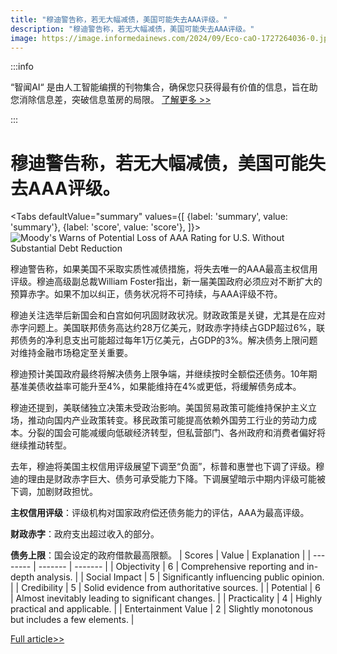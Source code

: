 ```yaml
---
title: "穆迪警告称，若无大幅减债，美国可能失去AAA评级。"
description: "穆迪警告称，若无大幅减债，美国可能失去AAA评级。"
image: https://image.informedainews.com/2024/09/Eco-caO-1727264036-0.jpg
---
```



:::info

“智闻AI“ 是由人工智能编撰的刊物集合，确保您只获得最有价值的信息，旨在助您消除信息差，突破信息茧房的局限。  [了解更多 >>](/)

:::

# 穆迪警告称，若无大幅减债，美国可能失去AAA评级。


<Tabs
	defaultValue="summary"
	values={[
	{label: 'summary', value: 'summary'},
	{label: 'score', value: 'score'},
]}>
<TabItem value="summary">
<img
  src="https://image.informedainews.com/2024/09/Eco-caO-1727264036-0.jpg"
  alt="Moody's Warns of Potential Loss of AAA Rating for U.S. Without Substantial Debt Reduction"
/>



穆迪警告称，如果美国不采取实质性减债措施，将失去唯一的AAA最高主权信用评级。穆迪高级副总裁William Foster指出，新一届美国政府必须应对不断扩大的预算赤字。如果不加以纠正，债务状况将不可持续，与AAA评级不符。

穆迪关注选举后新国会和白宫如何巩固财政状况。财政政策是关键，尤其是在应对赤字问题上。美国联邦债务高达约28万亿美元，财政赤字持续占GDP超过6%，联邦债务的净利息支出可能超过每年1万亿美元，占GDP的3%。解决债务上限问题对维持金融市场稳定至关重要。

穆迪预计美国政府最终将解决债务上限争端，并继续按时全额偿还债务。10年期基准美债收益率可能升至4%，如果能维持在4%或更低，将缓解债务成本。

穆迪还提到，美联储独立决策未受政治影响。美国贸易政策可能维持保护主义立场，推动向国内产业政策转变。移民政策可能提高依赖外国劳工行业的劳动力成本。分裂的国会可能减缓向低碳经济转型，但私营部门、各州政府和消费者偏好将继续推动转型。

去年，穆迪将美国主权信用评级展望下调至“负面”，标普和惠誉也下调了评级。穆迪的理由是财政赤字巨大、债务可承受能力下降。下调展望暗示中期内评级可能被下调，加剧财政担忧。

**主权信用评级**：评级机构对国家政府偿还债务能力的评估，AAA为最高评级。

**财政赤字**：政府支出超过收入的部分。

**债务上限**：国会设定的政府借款最高限额。
</TabItem>
<TabItem value="score">
	| Scores     | Value   | Explanation |
	| -------- | ------- | ------- |
	| Objectivity  | 6    | Comprehensive reporting and in-depth analysis.    |
	| Social Impact | 5     | Significantly influencing public opinion.    |
	| Credibility    | 5    | Solid evidence from authoritative sources.    |
	| Potential    | 6    | Almost inevitably leading to significant changes.    |
	| Practicality    | 4    | Highly practical and applicable.    |
	| Entertainment Value    | 2    | Slightly monotonous but includes a few elements.    |
</TabItem>
</Tabs>

[Full article>>](https://wallstreetcn.com/articles/3728805)
